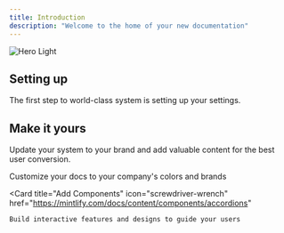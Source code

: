 ```yaml
---
title: Introduction
description: "Welcome to the home of your new documentation"
---
```


<img
  alt="Hero Light"
  classname="block dark:hidden"
  src="/images/hero-light.svg"
/>

## Setting up

The first step to world-class system is setting up your settings.

<CardGroup cols={2}>
  <Card
    title="Installation"
    icon="server"
    href="/docs/quickstart#installation"
  ></Card>
  <Card
    title="Setup your settings"
    icon="gear"
    href="/docs/development#setup_your_settings"
  ></Card>
</CardGroup>

## Make it yours

Update your system to your brand and add valuable content for the best user conversion.

<CardGroup cols={2}>
  <Card
    title="Customize"
    icon="palette"
    href="https://mintlify.com/docs/settings/global"
  >
    Customize your docs to your company's colors and brands
  </Card>

  <Card
    title="Add Components"
    icon="screwdriver-wrench"
    href="https://mintlify.com/docs/content/components/accordions"
  >
    Build interactive features and designs to guide your users
  </Card>
</CardGroup>
